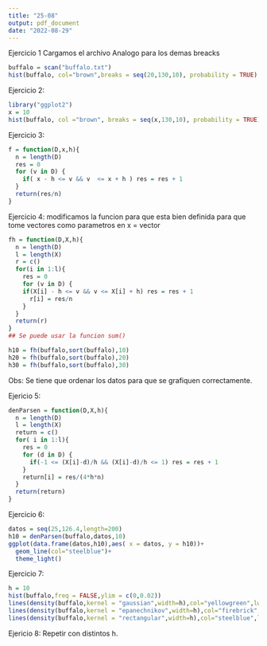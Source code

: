 ```yaml
---
title: "25-08"
output: pdf_document
date: "2022-08-29"
---
```


Ejercicio 1 
Cargamos el archivo
Analogo para los demas breacks
```r
buffalo = scan("buffalo.txt")
hist(buffalo, col="brown",breaks = seq(20,130,10), probability = TRUE)
```
Ejercicio 2:
```r
library("ggplot2")
x = 10
hist(buffalo, col ="brown", breaks = seq(x,130,10), probability = TRUE)
```


Ejercicio 3:
```r
f = function(D,x,h){
  n = length(D)
  res = 0
  for (v in D) {
    if( x - h <= v && v  <= x + h ) res = res + 1 
  }
  return(res/n)
}
```

Ejercicio 4:
modificamos la funcion para que esta bien definida para que tome vectores como parametros en x = vector 
```r
fh = function(D,X,h){
  n = length(D)
  l = length(X)
  r = c()
  for(i in 1:l){
    res = 0
    for (v in D) {
    if(X[i] - h <= v && v <= X[i] + h) res = res + 1 
      r[i] = res/n
    }
  }
  return(r)
}
## Se puede usar la funcion sum()

h10 = fh(buffalo,sort(buffalo),10)
h20 = fh(buffalo,sort(buffalo),20)
h30 = fh(buffalo,sort(buffalo),30)
```
Obs: Se tiene que ordenar los datos para que se grafiquen correctamente. 

Ejericio 5: 
```r
denParsen = function(D,X,h){
  n = length(D)
  l = length(X)
  return = c()
  for( i in 1:l){
    res = 0
    for (d in D) {
      if(-1 <= (X[i]-d)/h && (X[i]-d)/h <= 1) res = res + 1
    }
    return[i] = res/(4*h*n)  
  }
  return(return)
}
```

Ejercicio 6: 
```r
datos = seq(25,126.4,length=200)
h10 = denParsen(buffalo,datos,10)
ggplot(data.frame(datos,h10),aes( x = datos, y = h10))+
  geom_line(col="steelblue")+
  theme_light()
```

Ejercicio 7: 
```r
h = 10
hist(buffalo,freq = FALSE,ylim = c(0,0.02))
lines(density(buffalo,kernel = "gaussian",width=h),col="yellowgreen",lwd=2)
lines(density(buffalo,kernel = "epanechnikov",width=h),col="firebrick",lwd=2)
lines(density(buffalo,kernel = "rectangular",width=h),col="steelblue",lwd=2)
```

Ejericio 8: 
Repetir con distintos h.
